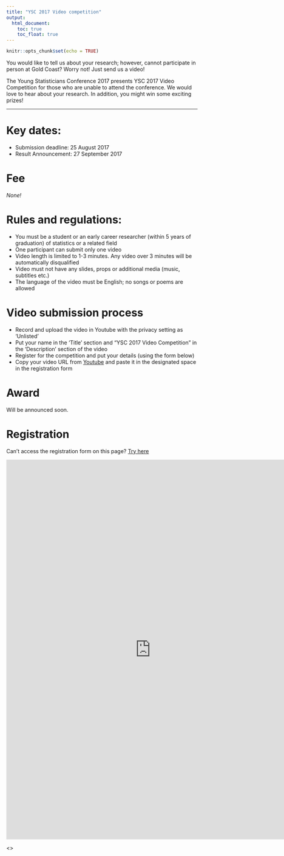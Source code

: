 ```yaml
---
title: "YSC 2017 Video competition"
output:
  html_document:
    toc: true
    toc_float: true
---
```


```r
knitr::opts_chunk$set(echo = TRUE)
```

You would like to tell us about your research; however, cannot participate in person at Gold Coast? Worry not! Just send us a video!

The Young Statisticians Conference 2017 presents YSC 2017 Video Competition for those who are unable to attend the conference. We would love to hear about your research. In addition, you might win some exciting prizes!

***

# Key dates:

- Submission deadline: 25 August 2017
- Result Announcement: 27 September 2017

# Fee 

*None!* 

# Rules and regulations:

- You must be a student or an early career researcher (within 5 years of graduation) of statistics or a related field
- One participant can submit only one video
- Video length is limited to 1-3 minutes. Any video over 3 minutes will be automatically disqualified
- Video must not have any slides, props or additional media (music, subtitles etc.)
- The language of the video must be English; no songs or poems are allowed

# Video submission process 

- Record and upload the video in Youtube with the privacy setting as ‘Unlisted’
- Put your name in the ‘Title’ section and “YSC 2017 Video Competition” in the ‘Description’ section of the video
- Register for the competition and put your details (using the form below)
- Copy your video URL from [Youtube](https://www.youtube.com/) and paste it in the designated space in the registration form

# Award

Will be announced soon.

# Registration

Can't access the registration form on this page? [Try here](https://docs.google.com/forms/d/e/1FAIpQLSd5LJRVZ2aAmjOnh_r1E2LXg-D_WyU3lMwGQwcZflfr1H1X8w/viewform)

<div>

<iframe src="https://docs.google.com/forms/d/e/1FAIpQLSd5LJRVZ2aAmjOnh_r1E2LXg-D_WyU3lMwGQwcZflfr1H1X8w/viewform?embedded=true" width="760" height="1000" frameborder="0" marginheight="0" marginwidth="0">Loading...</iframe>

<\div>